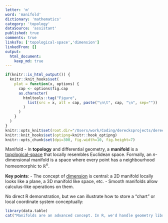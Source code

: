 ```yaml
---
letter: 'm'
word: 'manifold'
dictionary: 'mathematics'
category: 'topology'
dataSource: 'assistant'
published: true
comments: true
linksTo: ['topological-space','dimension']
linkedFrom: []
output:
  html_document:
    keep_md: true
---
```


```r
if(knitr::is_html_output()) {
  knitr::knit_hooks$set(
    plot = function(x, options) {
      cap <- options$fig.cap
      as.character(
        htmltools::tag("Figure",
          list(src = x, alt = cap, paste("\n\t", cap, "\n", sep=""))
        )
      )
    }
  )
}
knitr::opts_knit$set(root.dir="/Users/work/Coding/derecksprojects/derecksnotes.com-playground/derecksnotes.com/client/src/app/dictionaries/mathematics/definitions")
knitr::knit_hooks$set(optipng=knitr::hook_optipng)
knitr::opts_chunk$set(dpi=300, fig.width=10, fig.height=7)
```

<a id="manifold">Manifold</a> - In **topology** and differential geometry, a **manifold** is a [topological-space](#topological-space) that locally resembles Euclidean space. Formally, an $n$-dimensional manifold is a space where every point has a neighbourhood homeomorphic to $\mathbb{R}^n$.

**Key points**:
- The concept of [dimension](#dimension) is central: a 2D manifold locally looks like a plane, a 3D manifold like space, etc.
- Smooth manifolds allow calculus-like operations on them.

No direct R demonstration, but we can illustrate how to store a “chart” or local coordinate system conceptually:

```r
library(data.table)
cat("Manifolds are an advanced concept. In R, we'd handle geometry libraries for numeric solutions.")
```
